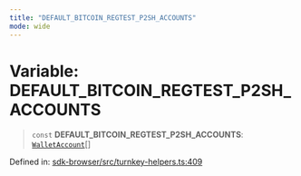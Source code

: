 ```yaml
---
title: "DEFAULT_BITCOIN_REGTEST_P2SH_ACCOUNTS"
mode: wide
---
```

  
# Variable: DEFAULT\_BITCOIN\_REGTEST\_P2SH\_ACCOUNTS

> `const` **DEFAULT\_BITCOIN\_REGTEST\_P2SH\_ACCOUNTS**: [`WalletAccount`](../WalletAccount/readme)[]

Defined in: [sdk-browser/src/turnkey-helpers.ts:409](https://github.com/tkhq/sdk/blob/main/packages/sdk-browser/src/turnkey-helpers.ts#L409)
